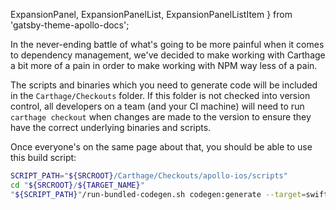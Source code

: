   ExpansionPanel,
  ExpansionPanelList,
  ExpansionPanelListItem
} from 'gatsby-theme-apollo-docs';

<ExpansionPanel title="Carthage Run Script">

In the never-ending battle of what's going to be more painful when it comes to dependency management, we've decided to make working with Carthage a bit more of a pain in order to make working with NPM way less of a pain. 

The scripts and binaries which you need to generate code will be included in the `Carthage/Checkouts` folder. If this folder is not checked into version control, all developers on a team (and your CI machine) will need to run `carthage checkout` when changes are made to the version to ensure they have the correct underlying binaries and scripts.

Once everyone's on the same page about that, you should be able to use this build script:

```sh
SCRIPT_PATH="${SRCROOT}/Carthage/Checkouts/apollo-ios/scripts"
cd "${SRCROOT}/${TARGET_NAME}"
"${SCRIPT_PATH}"/run-bundled-codegen.sh codegen:generate --target=swift --includes=./**/*.graphql --localSchemaFile="schema.json" API.swift
```

</ExpansionPanel>